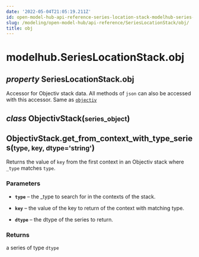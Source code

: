 ```yaml
---
date: '2022-05-04T21:05:19.211Z'
id: open-model-hub-api-reference-series-location-stack-modelhub-series-location-stack-obj
slug: /modeling/open-model-hub/api-reference/SeriesLocationStack/obj/
title: obj
---
```


# modelhub.SeriesLocationStack.obj

<div className="property">

<h2 className="signature-property"><span className="type-annotation"><em>property</em></span> <span className="additional-name">SeriesLocationStack.</span><span className="name">obj</span></h2>


<div className="content">

Accessor for Objectiv stack data. All methods of `json` can also be accessed with this
accessor. Same as [`objectiv`](/modeling/open-model-hub/api-reference/SeriesLocationStack/modelhub.SeriesLocationStack.objectiv.mdx)

<div className="class">

<h2 className="signature-class"><span className="type-annotation"><em>class</em></span> <span className="name">ObjectivStack(</span><small className="parameter-list"><span className="parameter" id="series_object">series_object</span></small>)</h2>


<div className="content">

<div className="method">

<h2 className="signature-method"><span className="additional-name">ObjectivStack.</span><span className="name">get_from_context_with_type_series(</span><small className="parameter-list"><span className="parameter" id="type">type</span>, <span className="parameter" id="key">key</span>, <span className="parameter" id="dtype">dtype='string'</span></small>)</h2>


<div className="content">

Returns the value of `key` from the first context in an Objectiv stack where `_type` matches `type`.


### Parameters

* **`type`** – the _type to search for in the contexts of the stack.


* **`key`** – the value of the key to return of the context with matching type.


* **`dtype`** – the dtype of the series to return.





### Returns

a series of type `dtype`



</div>


</div>


</div>


</div>


</div>


</div>
